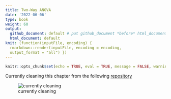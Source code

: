 ```yaml
---
title: Two-Way ANOVA
date: '2022-06-06'
type: book
weight: 60
output:
  github_document: default # put github_document *before* html_document
  html_document: default
knit: (function(inputFile, encoding) {
  rmarkdown::render(inputFile, encoding = encoding,
  output_format = "all") })
---
```


```r
knitr::opts_chunk$set(echo = TRUE, eval = TRUE, message = FALSE, warning = FALSE)
```

Currently cleaning this chapter from the following [repository](https://github.com/jpedroza1228/cpp_3307)

![currently cleaning](https://media.giphy.com/media/zZRxy466qETsY/giphy.gif)